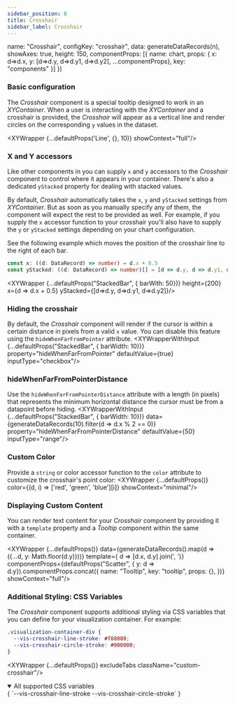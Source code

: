 ```yaml
---
sidebar_position: 8
title: Crosshair
sidebar_label: Crosshair
---
```


  name: "Crosshair",
  configKey: "crosshair",
  data: generateDataRecords(n),
  showAxes: true,
  height: 150,
  componentProps: [{ name: chart, props: { x: d=>d.x, y: [d=>d.y, d=>d.y1, d=>d.y2], ...componentProps}, key: "components" }]
})

### Basic configuration
The _Crosshair_ component is a special tooltip designed to work in an _XYContainer_.
When a user is interacting with the _XYContainer_ and a crosshair is provided, the _Crosshair_ will appear as a vertical line and render circles on the corresponding `y` values in the dataset.

<XYWrapper {...defaultProps('Line', {}, 10)} showContext="full"/>

### X and Y accessors
Like other components in you can supply `x` and `y` accessors to the _Crosshair_ component to control where it appears in your container.
There's also a dedicated `yStacked` property for dealing with stacked values.

By default, _Crosshair_ automatically takes the `x`, `y` and `yStacked` settings from _XYContainer_.
But as soon as you manually specify any of them, the component will expect the rest to be provided as well. For example, if you supply
the `x` accessor function to your crosshair you'll also have to supply the `y` or `yStacked` settings depending on your chart configuration.

See the following example which moves the position of the crosshair line to the right of each bar.

```ts
const x: ((d: DataRecord) => number) = d.x + 0.5
const yStacked: ((d: DataRecord) => number)[] = [d => d.y, d => d.y1, d => d.y2]
```
<XYWrapper {...defaultProps("StackedBar", { barWith: 50})} height={200} x={d => d.x + 0.5} yStacked={[d=>d.y, d=>d.y1, d=>d.y2]}/>

### Hiding the crosshair
By default, the _Crosshair_ component will render if the cursor is within a certain distance in pixels from a valid `x` value.
You can disable this feature using the `hideWhenFarFromPointer` attribute.
<XYWrapperWithInput {...defaultProps("StackedBar", { barWidth: 10})} property="hideWhenFarFromPointer" defaultValue={true} inputType="checkbox"/>

### hideWhenFarFromPointerDistance
Use the `hideWhenFarFromPointerDistance` attribute with a length (in pixels) that represents the minimum horizontal distance the cursor must be from a datapoint before hiding.
<XYWrapperWithInput {...defaultProps("StackedBar", { barWidth: 10})} data={generateDataRecords(10).filter(d => d.x % 2 == 0)} property="hideWhenFarFromPointerDistance" defaultValue={50} inputType="range"/>

### Custom Color
Provide a `string` or color accessor function to the `color` attribute to customize the crosshair's point color:
<XYWrapper {...defaultProps()} color={(d, i) => ['red', 'green', 'blue'][i]} showContext="minimal"/>

### Displaying Custom Content
You can render text content for your _Crosshair_ component by providing it with a `template` property and a _Tooltip_ component within the same container.

<XYWrapper {...defaultProps()}
  data={generateDataRecords().map(d => ({...d, y: Math.floor(d.y)}))}
  template={ d => [d.x, d.y].join(', ')}
  componentProps={defaultProps("Scatter", { y: d => d.y}).componentProps.concat({
    name: "Tooltip",
    key: "tooltip",
    props: {},
  })}
  showContext="full"/>

### Additional Styling: CSS Variables
The _Crosshair_ component supports additional styling via CSS variables that you can define for your visualization container. For example:

```css title="styles.css"
.visualization-container-div {
  --vis-crosshair-line-stroke: #f88080;
  --vis-crosshair-circle-stroke: #000000;
}
```
<XYWrapper {...defaultProps()} excludeTabs className="custom-crosshair"/>

<details open>
  <summary open>All supported CSS variables</summary>
  <CodeBlock language="css">{
`--vis-crosshair-line-stroke
--vis-crosshair-circle-stroke`
}</CodeBlock>
</details>

<PropTable name="VisCrosshair"/>
